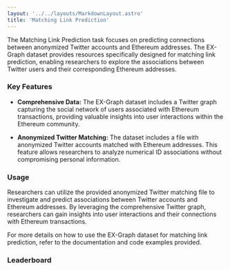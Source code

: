 ```yaml
---
layout: '../../layouts/MarkdownLayout.astro'
title: 'Matching Link Prediction'
---
```



The Matching Link Prediction task focuses on predicting connections between anonymized Twitter accounts and Ethereum addresses. The EX-Graph dataset provides resources specifically designed for matching link prediction, enabling researchers to explore the associations between Twitter users and their corresponding Ethereum addresses.

### Key Features

- **Comprehensive Data:** The EX-Graph dataset includes a Twitter graph capturing the social network of users associated with Ethereum transactions, providing valuable insights into user interactions within the Ethereum community.

- **Anonymized Twitter Matching:** The dataset includes a file with anonymized Twitter accounts matched with Ethereum addresses. This feature allows researchers to analyze numerical ID associations without compromising personal information.

### Usage

Researchers can utilize the provided anonymized Twitter matching file to investigate and predict associations between Twitter accounts and Ethereum addresses. By leveraging the comprehensive Twitter graph, researchers can gain insights into user interactions and their connections with Ethereum transactions.

For more details on how to use the EX-Graph dataset for matching link prediction, refer to the documentation and code examples provided.

### Leaderboard

<Leaderboard jsonString={JSON.stringify(data)} leaderboardName="matching-link-prediction" />
